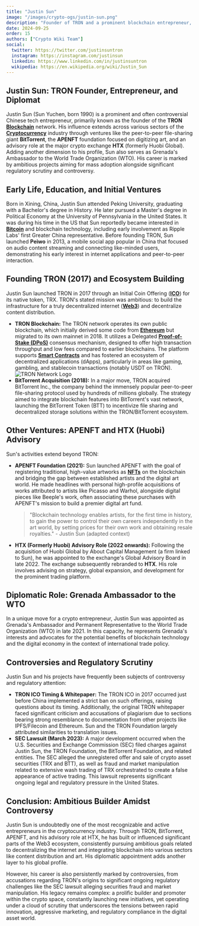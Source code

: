 ```yaml
---
title: "Justin Sun"
image: "/images/crypto-ogs/justin-sun.png"
description: "Founder of TRON and a prominent blockchain entrepreneur, has made significant strides in the world of decentralized technologies and art."
date: 2024-09-25
order: 15
authors: ["Crypto Wiki Team"]
social:
  twitter: https://twitter.com/justinsuntron
  instagram: https://instagram.com/justinsun
  linkedin: https://www.linkedin.com/in/justinsuntron
  wikipedia: https://en.wikipedia.org/wiki/Justin_Sun
---
```


## **Justin Sun: TRON Founder, Entrepreneur, and Diplomat**

Justin Sun (Sun Yuchen, born 1990) is a prominent and often controversial Chinese tech entrepreneur, primarily known as the founder of the **TRON** **[Blockchain](/posts/what-is-blockchain)** network. His influence extends across various sectors of the **[Cryptocurrency](/posts/what-is-cryptocurrency)** industry through ventures like the peer-to-peer file-sharing giant **BitTorrent**, the **APENFT** foundation focused on digitizing art, and an advisory role at the major crypto exchange **HTX** (formerly Huobi Global). Adding another dimension to his profile, Sun also serves as Grenada's Ambassador to the World Trade Organization (WTO). His career is marked by ambitious projects aiming for mass adoption alongside significant regulatory scrutiny and controversy.

## **Early Life, Education, and Initial Ventures**

Born in Xining, China, Justin Sun attended Peking University, graduating with a Bachelor's degree in History. He later pursued a Master's degree in Political Economy at the University of Pennsylvania in the United States. It was during his time in the US that Sun reportedly became interested in **[Bitcoin](/posts/what-is-bitcoin)** and blockchain technology, including early involvement as Ripple Labs' first Greater China representative. Before founding TRON, Sun launched **Peiwo** in 2013, a mobile social app popular in China that focused on audio content streaming and connecting like-minded users, demonstrating his early interest in internet applications and peer-to-peer interaction.

## **Founding TRON (2017) and Ecosystem Building**

Justin Sun launched TRON in 2017 through an Initial Coin Offering (**[ICO](/posts/common-crypto-terms)**) for its native token, TRX. TRON's stated mission was ambitious: to build the infrastructure for a truly decentralized internet (**[Web3](/posts/what-is-web3)**) and decentralize content distribution.

- **TRON Blockchain:** The TRON network operates its own public blockchain, which initially derived some code from **[Ethereum](/posts/what-is-ethereum)** but migrated to its own mainnet in 2018. It utilizes a Delegated **[Proof-of-Stake (DPoS)](/posts/crypto-staking)** consensus mechanism, designed to offer high transaction throughput and low fees compared to earlier blockchains. The platform supports **[Smart Contracts](/posts/smart-contracts-and-industries-beyond-crypto)** and has fostered an ecosystem of decentralized applications (dApps), particularly in areas like gaming, gambling, and stablecoin transactions (notably USDT on TRON).
  ![TRON Network Logo](/images/posts/tron.png)
- **BitTorrent Acquisition (2018):** In a major move, TRON acquired BitTorrent Inc., the company behind the immensely popular peer-to-peer file-sharing protocol used by hundreds of millions globally. The strategy aimed to integrate blockchain features into BitTorrent's vast network, launching the BitTorrent Token (BTT) to incentivize file sharing and decentralized storage solutions within the TRON/BitTorrent ecosystem.

## **Other Ventures: APENFT and HTX (Huobi) Advisory**

Sun's activities extend beyond TRON:

- **APENFT Foundation (2021):** Sun launched APENFT with the goal of registering traditional, high-value artworks as **[NFTs](/posts/are-nfts-dead)** on the blockchain and bridging the gap between established artists and the digital art world. He made headlines with personal high-profile acquisitions of works attributed to artists like Picasso and Warhol, alongside digital pieces like Beeple's work, often associating these purchases with APENFT's mission to build a premier digital art fund.
  > "Blockchain technology enables artists, for the first time in history, to gain the power to control their own careers independently in the art world, by setting prices for their own work and obtaining resale royalties." - Justin Sun (adapted context)
- **HTX (Formerly Huobi) Advisory Role (2022 onwards):** Following the acquisition of Huobi Global by About Capital Management (a firm linked to Sun), he was appointed to the exchange's Global Advisory Board in late 2022. The exchange subsequently rebranded to **HTX**. His role involves advising on strategy, global expansion, and development for the prominent trading platform.

## **Diplomatic Role: Grenada Ambassador to the WTO**

In a unique move for a crypto entrepreneur, Justin Sun was appointed as Grenada's Ambassador and Permanent Representative to the World Trade Organization (WTO) in late 2021. In this capacity, he represents Grenada's interests and advocates for the potential benefits of blockchain technology and the digital economy in the context of international trade policy.

## **Controversies and Regulatory Scrutiny**

Justin Sun and his projects have frequently been subjects of controversy and regulatory attention:

- **TRON ICO Timing & Whitepaper:** The TRON ICO in 2017 occurred just before China implemented a strict ban on such offerings, raising questions about its timing. Additionally, the original TRON whitepaper faced significant criticism and accusations of plagiarism due to sections bearing strong resemblance to documentation from other projects like IPFS/Filecoin and Ethereum. Sun and the TRON Foundation largely attributed similarities to translation issues.
- **SEC Lawsuit (March 2023):** A major development occurred when the U.S. Securities and Exchange Commission (SEC) filed charges against Justin Sun, the TRON Foundation, the BitTorrent Foundation, and related entities. The SEC alleged the unregistered offer and sale of crypto asset securities (TRX and BTT), as well as fraud and market manipulation related to extensive wash trading of TRX orchestrated to create a false appearance of active trading. This lawsuit represents significant ongoing legal and regulatory pressure in the United States.

## **Conclusion: Ambitious Builder Amidst Controversy**

Justin Sun is undoubtedly one of the most recognizable and active entrepreneurs in the cryptocurrency industry. Through TRON, BitTorrent, APENFT, and his advisory role at HTX, he has built or influenced significant parts of the Web3 ecosystem, consistently pursuing ambitious goals related to decentralizing the internet and integrating blockchain into various sectors like content distribution and art. His diplomatic appointment adds another layer to his global profile.

However, his career is also persistently marked by controversies, from accusations regarding TRON's origins to significant ongoing regulatory challenges like the SEC lawsuit alleging securities fraud and market manipulation. His legacy remains complex: a prolific builder and promoter within the crypto space, constantly launching new initiatives, yet operating under a cloud of scrutiny that underscores the tensions between rapid innovation, aggressive marketing, and regulatory compliance in the digital asset world.
